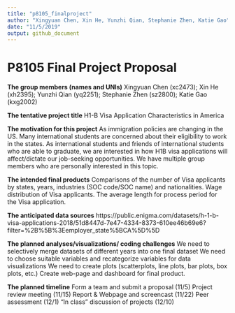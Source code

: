 ```yaml
---
title: "p8105_finalproject"
author: "Xingyuan Chen, Xin He, Yunzhi Qian, Stephanie Zhen, Katie Gao"
date: "11/5/2019"
output: github_document
---
```


# P8105 Final Project Proposal 

**The group members (names and UNIs)**
Xingyuan Chen (xc2473);  Xin He (xh2395); Yunzhi Qian (yq2251); Stephanie Zhen (sz2800); Katie Gao (kxg2002)

**The tentative project title**
H1-B Visa Application Characteristics in America

**The motivation for this project**
As immigration policies are changing in the US. Many international students are concerned about their eligibility to work in the states. As international students and friends of international students who are able to graduate, we are interested in how H1B visa applications will affect/dictate our job-seeking opportunities. We have multiple group members who are personally interested in this topic. 

**The intended final products**
Comparisons of the number of Visa applicants by states, years, industries (SOC code/SOC name) and nationalities. Wage distribution of Visa applicants. The average length for process period for the Visa application.    

**The anticipated data sources**
https://public.enigma.com/datasets/h-1-b-visa-applications-2018/51d8447d-7e47-4334-8373-610ee46b69e6?filter=%2B%5B%3Eemployer_state%5BCA%5D%5D

**The planned analyses/visualizations/ coding challenges**
 We need to selectively merge datasets of different years into one final dataset
 We need to choose suitable variables and recategorize variables for data visualizations 
 We need to create plots (scatterplots, line plots, bar plots, box plots, etc.) 
Create web-page and dashboard for final product. 

**The planned timeline**
Form a team and submit a proposal  (11/5)
Project review meeting (11/15)
Report & Webpage and screencast (11/22)
Peer assessment  (12/1)
“In class” discussion of projects (12/10)


